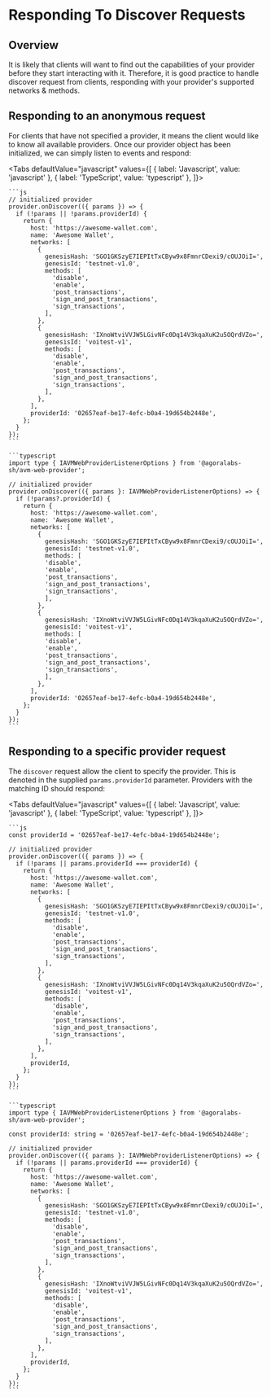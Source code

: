 
# Responding To Discover Requests

<TOCInline
  maxHeadingLevel={4}
  toc={toc}
/>

## Overview

It is likely that clients will want to find out the capabilities of your provider before they start interacting with it. Therefore, it is good practice to handle discover request from clients, responding with your provider's supported networks & methods.

## Responding to an anonymous request

For clients that have not specified a provider, it means the client would like to know all available providers. Once our provider object has been initialized, we can simply listen to events and respond:

<Tabs
  defaultValue="javascript"
  values={[
    { label: 'Javascript', value: 'javascript' },
    { label: 'TypeScript', value: 'typescript' },
  ]}>
  <TabItem value="javascript">

    ```js
    // initialized provider
    provider.onDiscover(({ params }) => {
      if (!params || !params.providerId) {
        return {
          host: 'https://awesome-wallet.com',
          name: 'Awesome Wallet',
          networks: [
            {
              genesisHash: 'SGO1GKSzyE7IEPItTxCByw9x8FmnrCDexi9/cOUJOiI=',
              genesisId: 'testnet-v1.0',
              methods: [
                'disable',
                'enable',
                'post_transactions',
                'sign_and_post_transactions',
                'sign_transactions',
              ],
            },
            {
              genesisHash: 'IXnoWtviVVJW5LGivNFc0Dq14V3kqaXuK2u5OQrdVZo=',
              genesisId: 'voitest-v1',
              methods: [
                'disable',
                'enable',
                'post_transactions',
                'sign_and_post_transactions',
                'sign_transactions',
              ],
            },
          ],
          providerId: '02657eaf-be17-4efc-b0a4-19d654b2448e',
        };
      }
    });
    ```

  </TabItem>
  <TabItem value="typescript">

    ```typescript
    import type { IAVMWebProviderListenerOptions } from '@agoralabs-sh/avm-web-provider';

    // initialized provider
    provider.onDiscover(({ params }: IAVMWebProviderListenerOptions) => {
      if (!params?.providerId) {
        return {
          host: 'https://awesome-wallet.com',
          name: 'Awesome Wallet',
          networks: [
            {
              genesisHash: 'SGO1GKSzyE7IEPItTxCByw9x8FmnrCDexi9/cOUJOiI=',
              genesisId: 'testnet-v1.0',
              methods: [
              'disable',
              'enable',
              'post_transactions',
              'sign_and_post_transactions',
              'sign_transactions',
              ],
            },
            {
              genesisHash: 'IXnoWtviVVJW5LGivNFc0Dq14V3kqaXuK2u5OQrdVZo=',
              genesisId: 'voitest-v1',
              methods: [
              'disable',
              'enable',
              'post_transactions',
              'sign_and_post_transactions',
              'sign_transactions',
              ],
            },
          ],
          providerId: '02657eaf-be17-4efc-b0a4-19d654b2448e',
        };
      }
    });
    ```

  </TabItem>
</Tabs>

## Responding to a specific provider request

The `discover` request allow the client to specify the provider. This is denoted in the supplied `params.providerId` parameter. Providers with the matching ID should respond:

<Tabs
  defaultValue="javascript"
  values={[
    { label: 'Javascript', value: 'javascript' },
    { label: 'TypeScript', value: 'typescript' },
  ]}>
  <TabItem value="javascript">

    ```js
    const providerId = '02657eaf-be17-4efc-b0a4-19d654b2448e';

    // initialized provider
    provider.onDiscover(({ params }) => {
      if (!params || params.providerId === providerId) {
        return {
          host: 'https://awesome-wallet.com',
          name: 'Awesome Wallet',
          networks: [
            {
              genesisHash: 'SGO1GKSzyE7IEPItTxCByw9x8FmnrCDexi9/cOUJOiI=',
              genesisId: 'testnet-v1.0',
              methods: [
                'disable',
                'enable',
                'post_transactions',
                'sign_and_post_transactions',
                'sign_transactions',
              ],
            },
            {
              genesisHash: 'IXnoWtviVVJW5LGivNFc0Dq14V3kqaXuK2u5OQrdVZo=',
              genesisId: 'voitest-v1',
              methods: [
                'disable',
                'enable',
                'post_transactions',
                'sign_and_post_transactions',
                'sign_transactions',
              ],
            },
          ],
          providerId,
        };
      }
    });
    ```

  </TabItem>
  <TabItem value="typescript">

    ```typescript
    import type { IAVMWebProviderListenerOptions } from '@agoralabs-sh/avm-web-provider';

    const providerId: string = '02657eaf-be17-4efc-b0a4-19d654b2448e';

    // initialized provider
    provider.onDiscover(({ params }: IAVMWebProviderListenerOptions) => {
      if (!params || params.providerId === providerId) {
        return {
          host: 'https://awesome-wallet.com',
          name: 'Awesome Wallet',
          networks: [
            {
              genesisHash: 'SGO1GKSzyE7IEPItTxCByw9x8FmnrCDexi9/cOUJOiI=',
              genesisId: 'testnet-v1.0',
              methods: [
                'disable',
                'enable',
                'post_transactions',
                'sign_and_post_transactions',
                'sign_transactions',
              ],
            },
            {
              genesisHash: 'IXnoWtviVVJW5LGivNFc0Dq14V3kqaXuK2u5OQrdVZo=',
              genesisId: 'voitest-v1',
              methods: [
                'disable',
                'enable',
                'post_transactions',
                'sign_and_post_transactions',
                'sign_transactions',
              ],
            },
          ],
          providerId,
        };
      }
    });
    ```

  </TabItem>
</Tabs>
